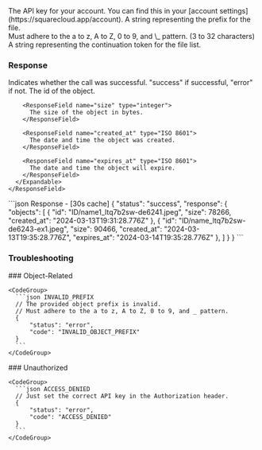 <ParamField header="Authorization" type="string" placeholder="API KEY" required>
  The API key for your account. You can find this in your [account settings](https://squarecloud.app/account).
</ParamField>

<ParamField query="prefix" type="string" placeholder="File Prefix">
  A string representing the prefix for the file.<br />Must adhere to the a to z, A to Z, 0 to 9, and \_ pattern. (3 to 32 characters)
</ParamField>

<ParamField query="continuationToken" type="string" placeholder="Continuation Token">
  A string representing the continuation token for the file list.
</ParamField>

### Response

<ResponseField name="status" type="string">
  Indicates whether the call was successful. "success" if successful, "error" if not.
</ResponseField>

<ResponseField name="response" type="object">
  <Expandable title="Toggle object">
    <ResponseField name="objects" type="array">
      <Expandable title="Toggle object">
        <ResponseField name="id" type="string">
          The id of the object.
        </ResponseField>

        <ResponseField name="size" type="integer">
          The size of the object in bytes.
        </ResponseField>

        <ResponseField name="created_at" type="ISO 8601">
          The date and time the object was created.
        </ResponseField>

        <ResponseField name="expires_at" type="ISO 8601">
          The date and time the object will expire.
        </ResponseField>
      </Expandable>
    </ResponseField>
  </Expandable>
</ResponseField>

<ResponseExample>
  ```json Response - [30s cache]
  {
    "status": "success",
    "response": {
      "objects": [
        {
          "id": "ID/name1_ltq7b2sw-de6241.jpeg",
          "size": 78266,
          "created_at": "2024-03-13T19:31:28.776Z"
        },
        {
          "id": "ID/name_ltq7b2sw-de6243-ex1.jpeg",
          "size": 90466,
          "created_at": "2024-03-13T19:35:28.776Z",
          "expires_at": "2024-03-14T19:35:28.776Z"
        },
      ]
    }
  }
  ```
</ResponseExample>

### Troubleshooting

<Tabs>
  <Tab title="400 Status Code">
    ### Object-Related

    <CodeGroup>
      ```json INVALID_PREFIX
      // The provided object prefix is invalid.
      // Must adhere to the a to z, A to Z, 0 to 9, and _ pattern.
      {
          "status": "error",
          "code": "INVALID_OBJECT_PREFIX"
      }
      ```
    </CodeGroup>
  </Tab>

  <Tab title="401 Status Code">
    ### Unauthorized

    <CodeGroup>
      ```json ACCESS_DENIED
      // Just set the correct API key in the Authorization header.
      {
          "status": "error",
          "code": "ACCESS_DENIED"
      }
      ```
    </CodeGroup>
  </Tab>
</Tabs>
